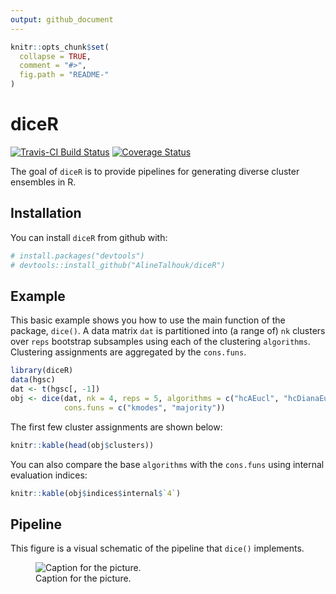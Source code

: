 ```yaml
---
output: github_document
---
```


<!-- README.md is generated from README.Rmd. Please edit that file -->

```r
knitr::opts_chunk$set(
  collapse = TRUE,
  comment = "#>",
  fig.path = "README-"
)
```

# diceR

[![Travis-CI Build Status](https://travis-ci.com/AlineTalhouk/diceR.svg?token=R9saDTyWyg3zsFXfoa1H&branch=master)](https://travis-ci.com/AlineTalhouk/diceR)
[![Coverage Status](https://codecov.io/gh/AlineTalhouk/diceR/branch/master/graph/badge.svg)](https://codecov.io/gh/AlineTalhouk/diceR?branch=master)

The goal of `diceR` is to provide pipelines for generating diverse cluster ensembles in R.

## Installation

You can install `diceR` from github with:

```r
# install.packages("devtools")
# devtools::install_github("AlineTalhouk/diceR")
```

## Example

This basic example shows you how to use the main function of the package, `dice()`. A data matrix `dat` is partitioned into (a range of) `nk` clusters over `reps` bootstrap subsamples using each of the clustering `algorithms`. Clustering assignments are aggregated by the `cons.funs`.

```r
library(diceR)
data(hgsc)
dat <- t(hgsc[, -1])
obj <- dice(dat, nk = 4, reps = 5, algorithms = c("hcAEucl", "hcDianaEucl"),
            cons.funs = c("kmodes", "majority"))
```

The first few cluster assignments are shown below:

```r
knitr::kable(head(obj$clusters))
```

You can also compare the base `algorithms` with the `cons.funs` using internal evaluation indices:

```r
knitr::kable(obj$indices$internal$`4`)
```

## Pipeline

This figure is a visual schematic of the pipeline that `dice()` implements.

![Caption for the picture.](inst/img/pipeline.png)
